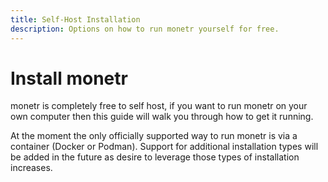 ```yaml
---
title: Self-Host Installation
description: Options on how to run monetr yourself for free.
---
```


# Install monetr

monetr is completely free to self host, if you want to run monetr on your own computer then this guide will walk you
through how to get it running.

At the moment the only officially supported way to run monetr is via a container (Docker or Podman). Support for
additional installation types will be added in the future as desire to leverage those types of installation increases.


